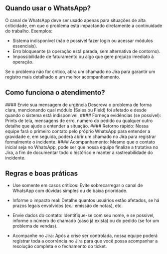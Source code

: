 

## Quando usar o WhatsApp?

O canal de WhatsApp deve ser usado apenas para situações de alta criticidade, em que o problema está impactando diretamente a continuidade do trabalho. Exemplos:
* Sistema indisponível (não é possível fazer login ou acessar módulos essenciais).
* Erro bloqueante (a operação está parada, sem alternativa de contorno).
* Impossibilidade de faturamento ou algo que gere prejuízo imediato à operação.

Se o problema não for crítico, abra um chamado no Jira para garantir um registro mais detalhado e um melhor acompanhamento.

## Como funciona o atendimento?

<Steps>
#### Envie sua mensagem de urgência
Descreva o problema de forma clara, mencionando qual módulo (Sales ou Field) foi afetado e desde quando o sistema está indisponível.
#### Forneça evidências (se possível):
Prints de tela, mensagens de erro, número do pedido ou qualquer outro detalhe que ajude a entender a situação.
#### Retorno rápido:
Nossa equipe fará o primeiro contato pelo próprio WhatsApp para entender a gravidade e, em seguida, poderá abrir um chamado no Jira para registrar formalmente o incidente.
#### Acompanhamento:
 Mesmo que o contato inicial seja no WhatsApp, pode ser que nossa equipe finalize a tratativa no Jira, a fim de documentar todo o histórico e manter a rastreabilidade do incidente.

</Steps>

## Regras e boas práticas
* Use somente em casos críticos: Evite sobrecarregar o canal de WhatsApp com dúvidas simples ou de baixa prioridade.

* Informe o impacto real: Detalhe quantos usuários estão afetados, se há prazos legais envolvidos (ex.: emissão de notas), etc.

* Envie dados do contato: Identifique-se com seu nome, e se possível, informe o número do chamado (caso já exista) ou do pedido (se for um problema de vendas).

* Acompanhe no Jira: Após a crise ser controlada, nossa equipe poderá registrar toda a ocorrência no Jira para que você possa acompanhar a resolução completa e o fechamento do ticket.

